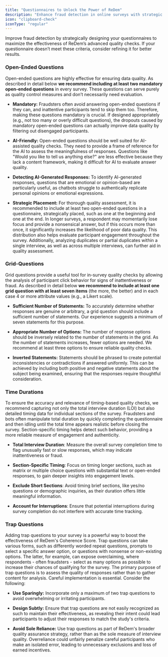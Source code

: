 ```yaml
---
title: "Questionnaires to Unlock the Power of ReDem"
description: "Enhance fraud detection in online surveys with strategic design "
icon: "clipboard-check"
iconType: "regular"
---
```


Improve fraud detection by strategically designing your questionnaires to maximize the effectiveness of ReDem’s advanced quality checks. If your questionnaire doesn’t meet these criteria, consider refining it for better results.

### Open-Ended Questions

Open-ended questions are highly effective for ensuring data quality. As described in detail below **we recommend including at least two mandatory open-ended questions** in every survey. These questions can serve purely as quality control measures and don’t necessarily need evaluation.

* **Mandatory:** Fraudsters often avoid answering open-ended questions if they can, and inattentive participants tend to skip them too. Therefore, making these questions mandatory is crucial. If designed appropriately (e.g., not too many or overly difficult questions), the dropouts caused by mandatory open-ended questions can actually improve data quality by filtering out disengaged participants.

* **AI-Friendly:** Open-ended questions should be well suited for AI-assisted quality checks. They need to provide a frame of reference for the AI to assess the meaningfulness of responses. Questions like "Would you like to tell us anything else?" are less effective because they lack a content framework, making it difficult for AI to evaluate answer quality.

* **Detecting AI-Generated Responses:** To identify AI-generated responses, questions that are emotional or opinion-based are particularly useful, as chatbots struggle to authentically replicate personal opinions or emotional expressions.

* **Strategic Placement:** For thorough quality assessment, it is recommended to include at least two open-ended questions in a questionnaire, strategically placed, such as one at the beginning and one at the end. In longer surveys, a respondent may momentarily lose focus and provide a nonsensical answer, but if this occurs more than once, it significantly increases the likelihood of poor data quality. This distribution also helps evaluate participant engagement throughout the survey. Additionally, analyzing duplicates or partial duplicates within a single interview, as well as across multiple interviews, can further aid in quality assessment.

### Grid-Questions

Grid questions provide a useful tool for in-survey quality checks by allowing the analysis of participant click behavior for signs of inattentiveness or fraud. As described in detail below **we recommend to include at least one grid question with at least seven items** (the more, the better) and in each case 4 or more attribute values (e.g., a Likert scale).

* **Sufficient Number of Statements:** To accurately determine whether responses are genuine or arbitrary, a grid question should include a sufficient number of statements. Our experience suggests a minimum of seven statements for this purpose.

* **Appropriate Number of Options:** The number of response options should be inversely related to the number of statements in the grid. As the number of statements increases, fewer options are needed. We recommend at least three options to ensure reliable quality checks.

* **Inverted Statements:** Statements should be phrased to create potential inconsistencies or contradictions if answered uniformly. This can be achieved by including both positive and negative statements about the subject being examined, ensuring that the responses require thoughtful consideration.

### Time Durations

To ensure the accuracy and relevance of timing-based quality checks, we recommend capturing not only the total interview duration (LOI) but also detailed timing data for individual sections of the survey. Fraudsters and bots often manipulate total duration by quickly completing the questionnaire and then idling until the total time appears realistic before closing the survey. Section-specific timing helps detect such behavior, providing a more reliable measure of engagement and authenticity.&#x20;

* **Total Interview Duration**: Measure the overall survey completion time to flag unusually fast or slow responses, which may indicate inattentiveness or fraud.&#x20;

* **Section-Specific Timing**: Focus on timing longer sections, such as matrix or multiple choice questions with substantial text or open-ended responses, to gain deeper insights into engagement levels.

* **Exclude Short Sections**: Avoid timing brief sections, like yes/no questions or demographic inquiries, as their duration offers little meaningful information.

* **Account for Interruptions**: Ensure that potential interruptions during survey completion do not interfere with accurate time tracking.

### Trap Questions

Adding trap questions to your survey is a powerful way to boost the effectiveness of ReDem's Coherence Score.  Trap questions can take various forms, such as differently worded repeat questions, prompts to select a specific answer option, or questions with nonsense or non-existing options. The latter, for example, can expose overclaiming, where respondents - often fraudsters - select as many options as possible to increase their chances of qualifying for the survey. The primary purpose of trap questions is to assess the quality of responses rather than to gather content for analysis. Careful implementation is essential. Consider the following:

* **Use Sparingly:** Incorporate only a maximum of two trap questions to avoid overwhelming or irritating participants.

* **Design Subtly:** Ensure that trap questions are not easily recognized as such to maintain their effectiveness, as revealing their intent could lead participants to adjust their responses to match the study's criteria.

* **Avoid Sole Reliance:** Use trap questions as part of ReDem's broader quality assurance strategy, rather than as the sole measure of interview quality. Overreliance could unfairly penalize careful participants who make an isolated error, leading to unnecessary exclusions and loss of earned incentives.